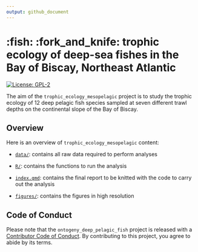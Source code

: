 ```yaml
---
output: github_document
---
```


# :fish: :fork_and_knife: trophic ecology of deep-sea fishes in the Bay of Biscay, Northeast Atlantic  

<!-- badges: start -->
[![License: GPL-2](https://img.shields.io/badge/License-GPL%20v2-blue.svg)](https://choosealicense.com/licenses/gpl-2.0/)
<!-- badges: end -->

The aim of the `trophic_ecology_mesopelagic` project is to study the trophic ecology of 12 deep pelagic fish species sampled at seven different trawl depths on the continental slope of the Bay of Biscay. 

## Overview

Here is an overview of `trophic_ecology_mesopelagic` content: 

-  [`data/`](https://github.com/lizloutrage/trophic_ecology_mesopelagic/tree/main/data):
contains all raw data required to perform analyses

-  [`R/`](https://github.com/lizloutrage/trophic_ecology_mesopelagic/tree/main/R):
  contains the functions to run the analysis  

-  [`index.qmd`](https://github.com/lizloutrage/trophic_ecology_mesopelagic/tree/main/index.qmd):
  contains the final report to be knitted with the code to carry out the analysis
  

-  [`figures/`](https://github.com/lizloutrage/trophic_ecology_mesopelagic/tree/main/figures):
  contains the figures in high resolution 


## Code of Conduct

Please note that the `ontogeny_deep_pelagic_fish` project is released with a 
[Contributor Code of Conduct](https://contributor-covenant.org/version/2/0/CODE_OF_CONDUCT.html). 
By contributing to this project, you agree to abide by its terms.
